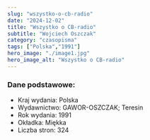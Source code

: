 ```yaml
---
slug: "wszystko-o-cb-radio"
date: "2024-12-02"
title: "Wszystko o CB-radio"
subtitle: "Wojciech Oszczak"
category: "czasopisma"
tags: ["Polska","1991"]
hero_image: "./image1.jpg"
hero_image_alt: "Wszystko o CB-radio"
---
```


### Dane podstawowe:

- Kraj wydania: Polska
- Wydawnictwo: GAWOR-OSZCZAK; Teresin
- Rok wydania: 1991
- Okładka: Miękka
- Liczba stron: 324
